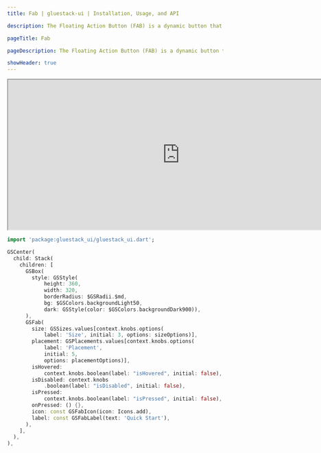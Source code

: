 ```yaml
---
title: Fab | gluestack-ui | Installation, Usage, and API

description: The Floating Action Button (FAB) is a dynamic button that stays visible and provides access to a primary action throughout the user's journey in the application. It is a powerful UI element that adds a touch of elegance and convenience to the user experience.

pageTitle: Fab

pageDescription: The Floating Action Button (FAB) is a dynamic button that stays visible and provides access to a primary action throughout the user's journey in the application. It is a powerful UI element that adds a touch of elegance and convenience to the user experience.

showHeader: true
---
```



<Meta title="Components/Others/Fab" />

<iframe
  src="http://localhost:53075/#/headingPreview"
  title="Example"
  width="800"
  height="350"
></iframe>

```dart
import 'package:gluestack_ui/gluestack_ui.dart';

GSCenter(
  child: Stack(
    children: [
      GSBox(
        style: GSStyle(
            height: 360,
            width: 320,
            borderRadius: $GSRadii.$md,
            bg: $GSColors.backgroundLight50,
            dark: GSStyle(color: $GSColors.backgroundDark900)),
      ),
      GSFab(
        size: GSSizes.values[context.knobs.options(
            label: 'Size', initial: 3, options: sizeOptions)],
        placement: GSPlacements.values[context.knobs.options(
            label: 'Placement',
            initial: 5,
            options: placementOptions)],
        isHovered:
            context.knobs.boolean(label: "isHovered", initial: false),
        isDisabled: context.knobs
            .boolean(label: "isDisabled", initial: false),
        isPressed:
            context.knobs.boolean(label: "isPressed", initial: false),
        onPressed: () {},
        icon: const GSFabIcon(icon: Icons.add),
        label: const GSFabLabel(text: 'Quick Start'),
      ),
    ],
  ),
),
```
